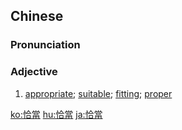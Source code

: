 {{also|恰当}}
==Chinese==
{{zh-forms|s=恰当}}

===Pronunciation===
{{zh-pron
|m=qiàdàng
|c=hap1 dong3
|mn=qz,xm,zz:khap-tòng
|mn_note=thò-tòng - according to 台文中文辭典, looks wrong
|cat=a
}}

===Adjective===
{{zh-adj}}

# [[appropriate]]; [[suitable]]; [[fitting]]; [[proper]]

[[ko:恰當]]
[[hu:恰當]]
[[ja:恰當]]
